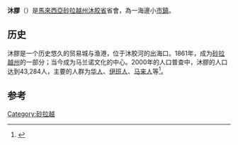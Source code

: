 {{Infobox settlement
|name=Mukah
|image_shield=
|image_blank_emblem = Flag of Sarawak.svg
|blank_emblem_type =[[砂拉越州|砂拉越州]]
|nickname= The Melanau Heartland
<!-- images, nickname, motto --->
| image_skyline           = The mukah bridge.jpg
| imagesize               = 380px
| image_caption           = 沐膠桥
|area_total_km2 = 7,916.33
|population_density_km2 = auto
|population_as_of = 2010
|population_total = 43,284 
|seat_type =Division Office location
|seat = Mukah
}}
'''沐膠'''（{{lang-en|Mukah}}）是[[馬來西亞|馬來西亞]][[砂拉越州|砂拉越州]][[沐胶省|沐胶省]]省會，為一海邊小[[市鎮|市鎮]]。

== 历史 ==
沐膠是一个历史悠久的贸易城与渔港，位于沐胶河的出海口。1861年，成为[[砂拉越州|砂拉越州]]的一部分；当今成为马兰诺文化的中心。2000年的人口普查中，沐膠的人口达到43,284人，主要的人群为[[华人|华人]]、[[伊班人|伊班人]]、[[马来人|马来人]]等<ref name="LKP">{{cite web |url=http://www.statistics.gov.my/ccount12/click.php?id=2127 |title=Laporan Kiraan Permulaan 2010 |publisher=Jabatan Perangkaan Malaysia |page=iv |accessdate=2011-01-24 |deadurl=yes |archiveurl=https://web.archive.org/web/20101227065717/http://www.statistics.gov.my/ccount12/click.php?id=2127 |archivedate=2010-12-27 }}</ref>。

==参考==
{{reflist}}

{{Malaysia-stub}}
{{砂拉越}}
{{沐膠省城镇}}
{{砂拉越城镇与村落}}
[[Category:砂拉越|Category:砂拉越]]